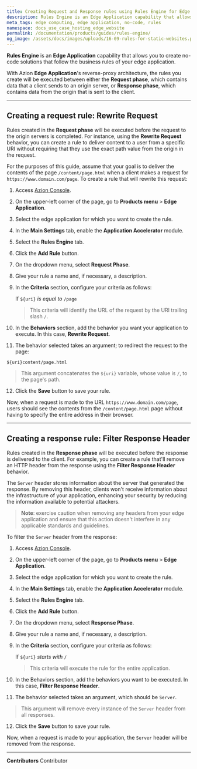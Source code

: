 ```yaml
---
title: Creating Request and Response rules using Rules Engine for Edge Application
description: Rules Engine is an Edge Application capability that allows you to create no-code solutions that follow the business rules of your edge application.
meta_tags: edge computing, edge application, no-code, rules
namespace: docs_use_case_hosting_edge_website
permalink: /documentation/products/guides/rules-engine/
og_image: /assets/docs/images/uploads/16-09-rules-for-static-websites.png
---
```


**Rules Engine** is an **Edge Application** capability that allows you to create no-code solutions that follow the business rules of your edge application.

With Azion **Edge Application**'s reverse-proxy architecture, the rules you create will be executed between either the **Request phase**, which contains data that a client sends to an origin server, or **Response phase**, which contains data from the origin that is sent to the client.

<LinkButton outlined link="/en/documentation/products/build/edge-application/rules-engine/" label="Learn more about Rules Engine" />

---

## Creating a request rule: Rewrite Request

Rules created in the **Request phase** will be executed before the request to the origin servers is completed. For instance, using the **Rewrite Request** behavior, you can create a rule to deliver content to a user from a specific URI without requiring that they use the exact path value from the origin in the request.

For the purposes of this guide, assume that your goal is to deliver the contents of the page `/content/page.html` when a client makes a request for `https://www.domain.com/page`. To create a rule that will rewrite this request:

1. Access [Azion Console](https://console.azion.com/).
2. On the upper-left corner of the page, go to **Products menu** > **Edge Application**.
3. Select the edge application for which you want to create the rule.
4. In the **Main Settings** tab, enable the **Application Accelerator** module.
5. Select the **Rules Engine** tab.
6. Click the **Add Rule** button.
7. On the dropdown menu, select **Request Phase**.
8. Give your rule a name and, if necessary, a description.
9. In the **Criteria** section, configure your criteria as follows:

    If `${uri}` *is equal to* `/page`
    > This criteria will identify the URL of the request by the URI trailing slash `/`.

10. In the **Behaviors** section, add the behavior you want your application to execute. In this case, **Rewrite Request**.
11. The behavior selected takes an argument; to redirect the request to the page:

   `${uri}content/page.html`
   > This argument concatenates the `${uri}` variable, whose value is `/`, to the page's path.

12. Click the **Save** button to save your rule.

Now, when a request is made to the URL `https://www.domain.com/page`, users should see the contents from the `/content/page.html` page without having to specify the entire address in their browser.

---

## Creating a response rule: Filter Response Header

Rules created in the **Response phase** will be executed before the response is delivered to the client. For example, you can create a rule that'll remove an HTTP header from the response using the **Filter Response Header** behavior.

The `Server` header stores information about the server that generated the response. By removing this header, clients won't receive information about the infrastructure of your application, enhancing your security by reducing the information available to potential attackers.

> **Note**: exercise caution when removing any headers from your edge application and ensure that this action doesn't interfere in any applicable standards and guidelines.

To filter the `Server` header from the response:

1. Access [Azion Console](https://console.azion.com/).
2. On the upper-left corner of the page, go to **Products menu** > **Edge Application**.
3. Select the edge application for which you want to create the rule.
4. In the **Main Settings** tab, enable the **Application Accelerator** module.
5. Select the **Rules Engine** tab.
6. Click the **Add Rule** button.
7. On the dropdown menu, select **Response Phase**.
8. Give your rule a name and, if necessary, a description.
9. In the **Criteria** section, configure your criteria as follows:

    If `${uri}` *starts with* `/`
    > This criteria will execute the rule for the entire application.

10. In the Behaviors section, add the behaviors you want to be executed. In this case, **Filter Response Header**.
11. The behavior selected takes an argument, which should be `Server`.
   > This argument will remove every instance of the `Server` header from all responses.
12. Click the **Save** button to save your rule.

Now, when a request is made to your application, the `Server` header will be removed from the response.



---


**Contributors** <ContributorList>Contributor</ContributorList>
